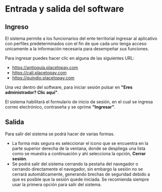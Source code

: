 # Entrada y salida del software

## Ingreso
El sistema permite a los funcionarios del ente territorial ingresar al aplicativo con perfiles predeterminados con el fin de que cada uno tenga acceso unicamente a la información necesaria para desempeñar sus funciones.

Para ingresar puedes hacer clic en alguna de las siguientes URL:

* https://antioquia.placetopay.com
* https://cali.placetopay.com
* https://quindio.placetopay.com

Una vez dentro del software, para iniciar sesión pulsar en **"Eres administrador? Clic aquí"**.

El sistema habilitará el formulario de inicio de sesión, en el cual se ingresa correo electrónico, contraseña y se oprime **"Ingresar"**.

## Salida
Para salir del sistema se podrá hacer de varias formas.

* La forma más segura es seleccionar el icono que se encuentra en la parte superior derecha de la ventana, donde se despliega una lista como se muestra a continuación y ahí selecciona la opción, **Cerrar sesión**.
* Se podrá salir del sistema cerrando la pestaña del navegador o cerrando directamente el navegador, sin embargo la sesión no se cerrará automáticamente, generando brechas de seguridad debido a que es posible que la sesión quede iniciada. Se recomienda siempre usar la primera opción para salir del sistema.

